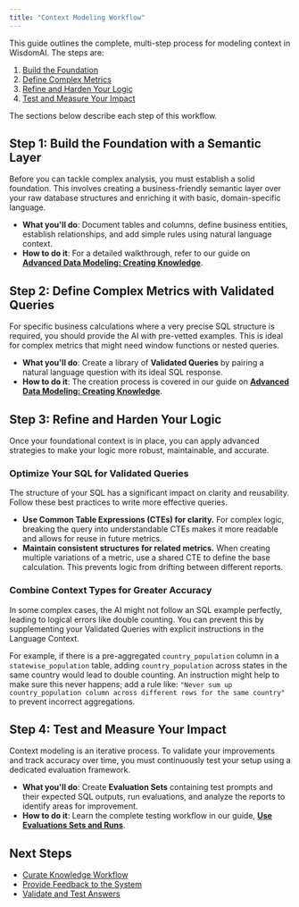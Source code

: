 ```yaml
---
title: "Context Modeling Workflow"
---
```


This guide outlines the complete, multi-step process for modeling context in WisdomAI. The steps are:

1. [Build the Foundation](#build-the-foundation)
2. [Define Complex Metrics](#define-complex-metrics)
3. [Refine and Harden Your Logic](#refine-and-harden-your-logic)
4. [Test and Measure Your Impact](#test-and-measure-your-impact)

The sections below describe each step of this workflow.

## Step 1: Build the Foundation with a Semantic Layer

Before you can tackle complex analysis, you must establish a solid foundation. This involves creating a business-friendly semantic layer over your raw database structures and enriching it with basic, domain-specific language.

- **What you'll do**: Document tables and columns, define business entities, establish relationships, and add simple rules using natural language context.
- **How to do it**: For a detailed walkthrough, refer to our guide on [**Advanced Data Modeling: Creating Knowledge**](link_to_advanced_data_modeling_guide).

## Step 2: Define Complex Metrics with Validated Queries

For specific business calculations where a very precise SQL structure is required, you should provide the AI with pre-vetted examples. This is ideal for complex metrics that might need window functions or nested queries.

- **What you'll do**: Create a library of **Validated Queries** by pairing a natural language question with its ideal SQL response.
- **How to do it**: The creation process is covered in our guide on [**Advanced Data Modeling: Creating Knowledge**](link_to_advanced_data_modeling_guide).

## Step 3: Refine and Harden Your Logic

Once your foundational context is in place, you can apply advanced strategies to make your logic more robust, maintainable, and accurate.

### Optimize Your SQL for Validated Queries

The structure of your SQL has a significant impact on clarity and reusability. Follow these best practices to write more effective queries.

- **Use Common Table Expressions (CTEs) for clarity.** For complex logic, breaking the query into understandable CTEs makes it more readable and allows for reuse in future metrics.
- **Maintain consistent structures for related metrics.** When creating multiple variations of a metric, use a shared CTE to define the base calculation. This prevents logic from drifting between different reports.

### Combine Context Types for Greater Accuracy

In some complex cases, the AI might not follow an SQL example perfectly, leading to logical errors like double counting. You can prevent this by supplementing your Validated Queries with explicit instructions in the Language Context.

For example, if there is a pre-aggregated `country_population` column in a `statewise_population` table, adding `country_population` across states in the same country would lead to double counting. An instruction might help to make sure this never happens; add a rule like: `"Never sum up country_population column across different rows for the same country"` to prevent incorrect aggregations.

## Step 4: Test and Measure Your Impact

Context modeling is an iterative process. To validate your improvements and track accuracy over time, you must continuously test your setup using a dedicated evaluation framework.

- **What you'll do**: Create **Evaluation Sets** containing test prompts and their expected SQL outputs, run evaluations, and analyze the reports to identify areas for improvement.
- **How to do it**: Learn the complete testing workflow in our guide, [**Use Evaluations Sets and Runs**](link_to_use_evaluations_sets_guide).

## Next Steps

- [Curate Knowledge Workflow](link_to_curate_knowledge_workflow)
- [Provide Feedback to the System](link_to_provide_feedback_guide)
- [Validate and Test Answers](link_to_validate_and_test_guide)